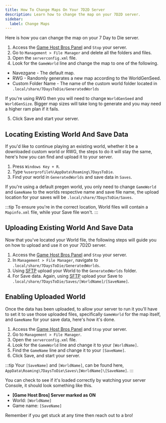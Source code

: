 ```yaml
---
title: How To Change Maps On Your 7D2D Server
description: Learn how to change the map on your 7D2D server.
sidebar:
  label: Change Maps
---
```


Here is how you can change the map on your 7 Day to Die server.

1. Access the [Game Host Bros Panel](https://panel.gamehostbros.com/) and `Stop` your server.
2. Go to `Management > File Manager` and delete all the folders and files.
3. Open the `serverconfig.xml` file.
4. Look for the `GameWorld` line and change the map to one of the following.

- Navezgane - The default map.
- RWG - Randomly generates a new map according to the WorldGenSeed.
- Custom Folder Name - The name of the custom world folder located in `.local/share/7DaysToDie/GeneratedWorlds`

If you're using RWG then you will need to change `WorldGenSeed` and `WorldGenSize`. Bigger map sizes will take long to generate and you may need a higher ram plan if it fails.

5. Click Save and start your server.

## Locating Existing World And Save Data

If you'd like to continue playing an existing world, whether it be a downloaded custom world or RWG, the steps to do it will stay the same, here's how you can find and upload it to your server.

1. Press `Windows Key + R`.
2. Type `%userprofile%\AppData\Roaming\7DaysToDie`.
3. Find your world in `GeneratedWorlds` and save data in `Saves`.

If you're using a default pregen world, you only need to change `GameWorld` and `GameName` to the worlds respective name and save file name, the upload location for your saves will be `.local/share/7DaysToDie/Saves`. 

:::tip
To ensure you're in the correct location, World files will contain a `Mapinfo.xml` file, while your Save file won't.
:::

## Uploading Existing World And Save Data

Now that you've located your World file, the following steps will guide you on how to upload and use it on your 7D2D server.

1. Access the [Game Host Bros Panel](https://panel.gamehostbros.com/) and `Stop` your server.
2. In `Management > File Manager`, navigate to `.local/share/7DaysToDie/GeneratedWorlds`.
3. Using [SFTP](https://guides.gamehostbros.com/getting-started/uploading-files/) upload your World to the `GeneratedWorlds` folder.
4. For Save data. Again, using [SFTP](https://guides.gamehostbros.com/getting-started/uploading-files/) upload your Save to `.local/share/7DaysToDie/Saves/[WorldName]/[SaveName]`.

## Enabling Uploaded World

Once the data has been uploaded, to allow your server to run it you'll have to set it to use those uploaded files, specifically `GameWorld` for the map itself, and `GameName` for your save data, here's how it's done.

1. Access the [Game Host Bros Panel](https://panel.gamehostbros.com/) and `Stop` your server.
2. Go to `Management > File Manager`.
3. Open the `serverconfig.xml` file.
4. Look for the `GameWorld` line and change it to your `[WorldName]`.
5. Find the `GameName` line and change it to your `[SaveName]`.
6. Click Save, and start your server.

:::tip
Your `[SaveName]` and `[WorldName]`, can be found here, `AppData\Roaming\7DaysToDie\Saves\[WorldName]\[SaveName]`.
:::

You can check to see if it's loaded correctly by watching your server Console, it should look something like this.
- **[Game Host Bros] Server marked as ON**
- World:       `[WorldName]`
- Game name:   `[SaveName]`

Remember if you get stuck at any time then reach out to a bro! 

